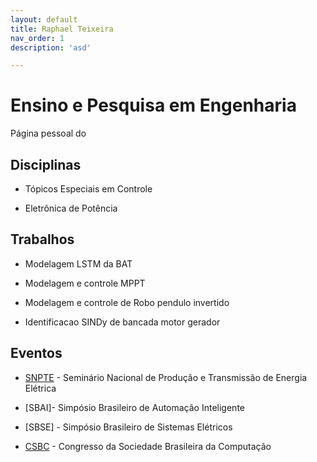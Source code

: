 ```yaml
---
layout: default
title: Raphael Teixeira
nav_order: 1
description: 'asd'

---
```


# Ensino e Pesquisa em Engenharia

Página pessoal do 

## Disciplinas

- Tópicos Especiais em Controle

- Eletrônica de Potência


## Trabalhos

- Modelagem LSTM da BAT

- Modelagem e controle MPPT

- Modelagem e controle de Robo pendulo invertido

- Identificacao SINDy de bancada motor gerador

## Eventos

- [SNPTE](https://xxviisnptee.com.br/) - Seminário Nacional de Produção e Transmissão de Energia Elétrica

- [SBAI]- Simpósio Brasileiro de Automação Inteligente

- [SBSE] - Simpósio Brasileiro de Sistemas Elétricos

- [CSBC](https://csbc.sbc.org.br/2023/) - Congresso da Sociedade Brasileira da Computação

